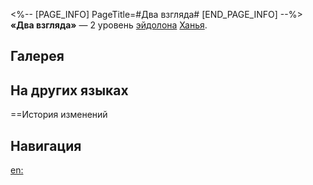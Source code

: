 <%-- [PAGE_INFO]
PageTitle=#Два взгляда#
[END_PAGE_INFO] --%>
{{Эйдолон Инфобокс
|Название         = Два взгляда
|Изображение      = Эйдолон Два взгляда.png
|Персонаж         = Ханья
|Уровень          = 2
|Длительность     = 
|Описание         = Использование навыка повышает скорость персонажа на 20% на 1 ход.
|Свойство1        = 
|Масштабирование1 = 
}}
'''«Два взгляда»''' — 2 уровень [[эйдолон]]а [[Ханья]].

==Галерея==
{{Галерея|position=left|captionalign=center
|Персонаж Ханья Эйдолон 2.png|Осколок Эйдолона
}}

==На других языках==
{{На других языках
|en   = Two Views
|zhs  = 二观
|zht  = 二觀
|ja   = {{Rubi|二観|にかん}}
|ko   = 이관(二觀)
|es   = Dos vistas
|fr   = Deux vérités
|ru   = Два взгляда
|th   = Two Views
|vi   = Nhị Quan
|de   = Zwei Ansichten
|id   = Two Views
|pt   = Duas Visualizações
}}

==История изменений
{{История изменений|3.5}}

==Навигация==
{{Навык Навбокс|Ханья}}

[[en:]]